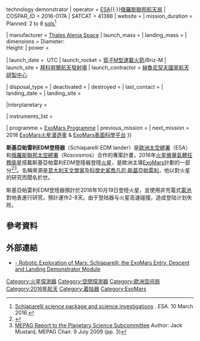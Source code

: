 {{Infobox spaceflight |auto=all
| name                  = Schiaparelli EDM lander
| image                 = Maquette EDM salon du Bourget 2013 DSC 0192.JPG
| image_caption         = Model of ''Schiaparelli'' lander at the 2013 Paris Air Show
| image_size            = 

| mission_type          = Mars lander{{\}}technology demonstrator
| operator              = [[European_Space_Agency|ESA]]{{·}}[[俄羅斯聯邦航天局|俄羅斯聯邦航天局]]
| COSPAR_ID             = 2016-017A
| SATCAT                = 41388
| website               = {{url|http://exploration.esa.int/mars/46124-mission-overview/}}
| mission_duration      = Planned: 2 to 8 [[Timekeeping_on_Mars#Sol|sols]]<ref name='duration'>[http://exploration.esa.int/mars/48898-edm-science-payload/ Schiaparelli science package and science investigations] {{Wayback|url=http://exploration.esa.int/mars/48898-edm-science-payload/ |date=20161023201805 }}. ''ESA''. 10 March 2016.</ref> <!--<br/> Elapsed/Final: {{Age in years, months and days||||||}}-->

| manufacturer          = [[Thales_Alenia_Space|Thales Alenia Space]]
| launch_mass           = {{convert|600|kg|lb|abbr=on}}
| landing_mass          = 
| dimensions            = Diameter: {{convert|2.4|m|ft|abbr=on}} <br /> Height: {{convert|1.65|m|ft|abbr=on}}
| power                 = <!--end-of-life power, in watts-->

| launch_date           = {{start-date|14 March 2016, 09:31}} UTC
| launch_rocket         = [[質子M型運載火箭|質子M型運載火箭]]/Briz-M
| launch_site           = [[拜科努爾航天發射場|拜科努爾航天發射場]]
| launch_contractor     = [[赫魯尼契夫國家航天研製中心|赫魯尼契夫國家航天研製中心]]

| disposal_type         = <!--deorbited, decommissioned, placed in a graveyard orbit, etc-->
| deactivated           = <!--when craft was decommissioned-->
| destroyed             = <!--when craft was destroyed (if other than by re-entry)-->
| last_contact          = <!--when last signal received if not decommissioned-->
| landing_date          = <!--when the spacecraft made a controlled landing, not needed if it did not return intact-->
| landing_site          = <!--where the craft landed; coordinates-->
<!--{{end-date|}} UTC-->

|interplanetary         = 
 {{Infobox spaceflight/IP
   |type                = lander
   |object              = 火星
   |component           = '''EDM'''
   |arrival_date        =  {{start date|df=yes|2016|10|19}} (原计划，登陆已经失败)
   |location            = [[子午線高原|子午線高原]]
 }}
| instruments_list      = {{Infobox spaceflight/Instruments
  | acronym1 = DREAMS | name1 = Dust Characterization, Risk Assessment, and Environment Analyzer on the Martian Surface
  | acronym2 = AMELIA | name2 = Atmospheric Mars Entry and Landing Investigation and Analysis
  | acronym3 = INRRI  | name3 = Instrument for Landing-Roving Laser Retroreflector Investigations
  | acronym4 = DECA   | name4 = Descent Camera
 }}

| programme             = [[ExoMars_Programme|ExoMars Programme]]
| previous_mission      =
| next_mission          = 2018 [[ExoMars火星漫遊車|ExoMars火星漫遊車]] & [[ExoMars表面科學平台|ExoMars表面科學平台]]
}}

'''斯基亞帕雷利EDM登陸器'''（Schiaparelli EDM lander）是[[歐洲太空總署|歐洲太空總署]]（ESA）和[[俄羅斯聯邦太空總署|俄羅斯聯邦太空總署]]（Roscosmos）合作的專案計畫，2016年[[火星微量氣體任務衛星|火星微量氣體任務衛星]]搭載斯基亞帕雷利EDM登陸器登陸[[火星|火星]]，是歐洲主導[[ExoMars|ExoMars]]計劃的一部分<ref name="tbthStatus">{{Citation| author=J. L. Vago| contribution=Mars Panel Meeting| title=Planetary Science Decadal Survey| publisher=[[ESA|ESA]]| place=Arizona State University, Tempe (USA)| date=10 September 2009| contribution-url=http://www.marspages.eu/media/archive4/exomars/statusbericht/StatusberichtSep2009.pdf| format=PDF| accessdate=2016-07-23| archive-date=2015-09-30| archive-url=https://web.archive.org/web/20150930130748/https://www.marspages.eu/media/archive4/exomars/statusbericht/StatusberichtSep2009.pdf| dead-url=no}}</ref><ref name="Mustard">[http://www.lpi.usra.edu/pss/july2009/presentations/05MEPAG.pdf MEPAG Report to the Planetary Science Subcommittee] {{Wayback|url=http://www.lpi.usra.edu/pss/july2009/presentations/05MEPAG.pdf |date=20160303185207 }} Author: Jack Mustard, MEPAG Chair. 9 July 2009 (pp. 3)</ref>。名稱來源是[[意大利|意大利]][[天文學家|天文學家]]及[[科學史家|科學史家]][[喬凡尼·斯基亞帕雷利|喬凡尼·斯基亞帕雷利]]，他以對火星的研究而聞名於世。

斯基亞帕雷利EDM登陸器預計於2016年10月19日登陸火星，並使用非充電式[[電池|電池]]對地表進行研究，預計運作2-8天。由于登陆器与火星高速碰撞，造成登陆计划失败。

==參考資料==
{{Reflist}}

==外部連結==
*[http://exploration.esa.int/mars/47852-entry-descent-and-landing-demonstrator-module/ESA - Robotic Exploration of Mars: Schiaparelli: the ExoMars Entry, Descent and Landing Demonstrator Module]

{{Mars spacecraft}}

{{2016 in space}}
{{火星任務}}


[[Category:火星探測器|Category:火星探測器]]
[[Category:空間探測器|Category:空間探測器]]
[[Category:欧洲空间局|Category:欧洲空间局]]
[[Category:2016年航天|Category:2016年航天]]
[[Category:着陆器|Category:着陆器]]
[[Category:ExoMars|Category:ExoMars]]